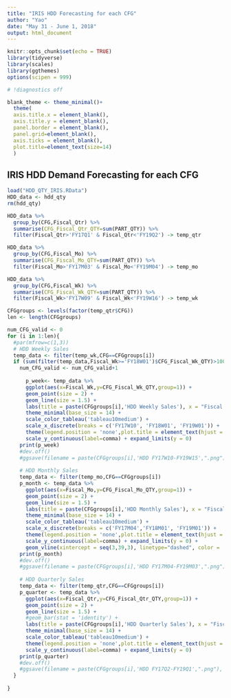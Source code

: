 ---
title: "IRIS HDD Forecasting for each CFG"
author: "Yao"
date: "May 31 - June 1, 2018"
output: html_document
---

```{r setup, include=FALSE}
knitr::opts_chunk$set(echo = TRUE)
library(tidyverse)
library(scales)
library(ggthemes)
options(scipen = 999)

# !diagnostics off

blank_theme <- theme_minimal()+
  theme(
  axis.title.x = element_blank(),
  axis.title.y = element_blank(),
  panel.border = element_blank(),
  panel.grid=element_blank(),
  axis.ticks = element_blank(),
  plot.title=element_text(size=14)
  )

```

## IRIS HDD Demand Forecasting for each CFG

```{r load the data}
load("HDD_QTY_IRIS.RData")
HDD_data <- hdd_qty
rm(hdd_qty)
```

```{r CFG level exploration, echo=TRUE}
HDD_data %>% 
  group_by(CFG,Fiscal_Qtr) %>%
  summarise(CFG_Fiscal_Qtr_QTY=sum(PART_QTY)) %>%
  filter(Fiscal_Qtr>'FY17Q1' & Fiscal_Qtr<'FY19Q2') -> temp_qtr

HDD_data %>% 
  group_by(CFG,Fiscal_Mo) %>%
  summarise(CFG_Fiscal_Mo_QTY=sum(PART_QTY)) %>%
  filter(Fiscal_Mo>'FY17M03' & Fiscal_Mo<'FY19M04') -> temp_mo

HDD_data %>% 
  group_by(CFG,Fiscal_Wk) %>%
  summarise(CFG_Fiscal_Wk_QTY=sum(PART_QTY)) %>%
  filter(Fiscal_Wk>'FY17W09' & Fiscal_Wk<'FY19W16') -> temp_wk

CFGgroups <- levels(factor(temp_qtr$CFG))
len <- length(CFGgroups)

num_CFG_valid <- 0
for (i in 1:len){
  #par(mfrow=c(1,3)) 
  # HDD Weekly Sales
  temp_data <- filter(temp_wk,CFG==CFGgroups[i])
  if (sum(filter(temp_data,Fiscal_Wk>='FY18W01')$CFG_Fiscal_Wk_QTY)>1000){
    num_CFG_valid <- num_CFG_valid+1
    
      p_week<- temp_data %>%
      ggplot(aes(x=Fiscal_Wk,y=CFG_Fiscal_Wk_QTY,group=1)) +
      geom_point(size = 2) +
      geom_line(size = 1.5) +
      labs(title = paste(CFGgroups[i],'HDD Weekly Sales'), x = "Fiscal Week", y = "Part Quantity") + 
      theme_minimal(base_size = 14) + 
      scale_color_tableau('tableau10medium') + 
      scale_x_discrete(breaks = c('FY17W10', 'FY18W01', 'FY19W01')) +
      theme(legend.position = 'none',plot.title = element_text(hjust = 0.5)) +
      scale_y_continuous(label=comma) + expand_limits(y = 0)
    print(p_week)
    #dev.off()
    #ggsave(filename = paste(CFGgroups[i],'HDD FY17W10-FY19W15',".png"), p_week, width=10)
    
    # HDD Monthly Sales
    temp_data <- filter(temp_mo,CFG==CFGgroups[i])
    p_month <- temp_data %>%
      ggplot(aes(x=Fiscal_Mo,y=CFG_Fiscal_Mo_QTY,group=1)) +
      geom_point(size = 2) +
      geom_line(size = 1.5) +
      labs(title = paste(CFGgroups[i],'HDD Monthly Sales'), x = "Fiscal Month", y = "Part Quantity") + 
      theme_minimal(base_size = 14) + 
      scale_color_tableau('tableau10medium') + 
      scale_x_discrete(breaks = c('FY17M04','FY18M01', 'FY19M01')) +
      theme(legend.position = 'none',plot.title = element_text(hjust = 0.5)) +
      scale_y_continuous(label=comma) + expand_limits(y = 0) +
      geom_vline(xintercept = seq(3,39,3), linetype="dashed", color = 'gray')
    print(p_month)
    #dev.off()
    #ggsave(filename = paste(CFGgroups[i],'HDD FY17M04-FY19M03',".png"), p_month, width=10)
    
    # HDD Quarterly Sales
    temp_data <- filter(temp_qtr,CFG==CFGgroups[i])
    p_quarter <- temp_data %>%
      ggplot(aes(x=Fiscal_Qtr,y=CFG_Fiscal_Qtr_QTY,group=1)) +
      geom_point(size = 2) +
      geom_line(size = 1.5) +
      #geom_bar(stat = 'identity') +
      labs(title = paste(CFGgroups[i],'HDD Quarterly Sales'), x = "Fiscal Quarter", y = "Part Quantity") + 
      theme_minimal(base_size = 14) + 
      scale_color_tableau('tableau10medium') + 
      theme(legend.position = 'none',plot.title = element_text(hjust = 0.5))+
      scale_y_continuous(label=comma) + expand_limits(y = 0)
    print(p_quarter)
    #dev.off()
    #ggsave(filename = paste(CFGgroups[i],'HDD FY17Q2-FY19Q1',".png"), p_quarter, width=10)
  }
  
}
```

